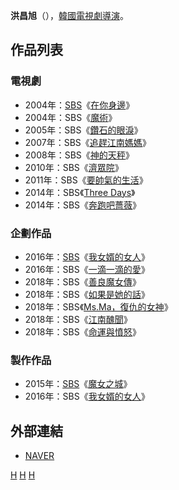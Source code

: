 {{藝人
| 姓名     = 洪昌旭
| 類型     = 導演
| 圖片     = 
| 圖片尺寸 = 
| 圖片簡介 = 
| 原名     =  
| 外文名   = 홍창욱 
| 外文     = ko
| 羅馬拼音 = Hong Chang Wook
| 英文名   = 
| 綽號     = 
| 其他藝名 = 
| 國籍     = 
| 民族     = 
| 籍貫     = 
| 出生日期 = 
| 出生地點 = 
| 職業     = [[導演|導演]]
| 語言     = [[韓語|韓語]]
| 教育程度 = 
| 配偶     = 
| 出身地   = 
| 出道作   = 
| 出道日期 = 2001年
| 代表作   = 
| 活躍年代 = 
| 經紀公司 = [[SBS_(韓國)|SBS]]
}}

'''洪昌旭'''（{{lang-ko|'''홍창욱'''}}），[[韓國|韓國]][[電視劇|電視劇]][[導演|導演]]。

== 作品列表 ==
=== 電視劇 ===
*2004年：[[SBS_(韓國)|SBS]]《[[在你身邊_(電視劇)|在你身邊]]》
*2004年：SBS《[[魔術_(電視劇)|魔術]]》
*2005年：SBS《[[鑽石的眼淚|鑽石的眼淚]]》
*2007年：SBS《[[追趕江南媽媽|追趕江南媽媽]]》
*2008年：SBS《[[神的天秤|神的天秤]]》
*2010年：SBS《[[濟眾院_(電視劇)|濟眾院]]》
*2011年：SBS《[[要帥氣的生活|要帥氣的生活]]》
*2014年：SBS《[[Three_Days|Three Days]]》
*2014年：SBS《[[奔跑吧薔薇|奔跑吧薔薇]]》

=== 企劃作品 ===
*2016年：[[SBS_(韓國)|SBS]]《[[我女婿的女人|我女婿的女人]]》
*2016年：SBS《[[一滴一滴的愛|一滴一滴的愛]]》
*2018年：SBS《[[善良魔女傳|善良魔女傳]]》
*2018年：SBS《[[如果是她的話|如果是她的話]]》
*2018年：SBS《[[Ms.Ma，復仇的女神|Ms.Ma，復仇的女神]]》
*2018年：SBS《[[江南醜聞|江南醜聞]]》
*2018年：SBS《[[命運與憤怒|命運與憤怒]]》

=== 製作作品 ===
*2015年：[[SBS_(韓國)|SBS]]《[[魔女之城|魔女之城]]》
*2016年：SBS《[[我女婿的女人|我女婿的女人]]》

== 外部連結 ==
*[http://people.search.naver.com/search.naver?where=nexearch&sm=tab_ppn&query=%ED%99%8D%EC%B0%BD%EC%9A%B1&os=259503&ie=utf8&key=PeopleService NAVER] {{Wayback|url=http://people.search.naver.com/search.naver?where=nexearch&sm=tab_ppn&query=%ED%99%8D%EC%B0%BD%EC%9A%B1&os=259503&ie=utf8&key=PeopleService |date=20160304114650 }}{{ko}}

[[Category:韓國導演|H]]
[[Category:韓國電視劇導演|H]]
[[Category:洪姓|H]]
